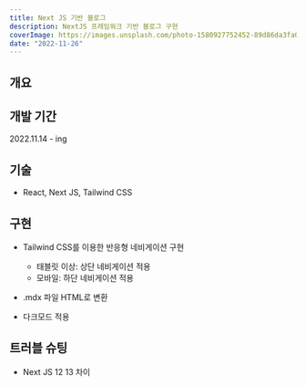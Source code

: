 ```yaml
---
title: Next JS 기반 블로그
description: NextJS 프레임워크 기반 블로그 구현
coverImage: https://images.unsplash.com/photo-1580927752452-89d86da3fa0a?ixlib=rb-1.2.1&ixid=MnwxMjA3fDB8MHxwaG90by1wYWdlfHx8fGVufDB8fHx8&auto=format&fit=crop&w=480&q=50
date: "2022-11-26"
---
```


## 개요

## 개발 기간

2022.11.14 - ing

## 기술

- React, Next JS, Tailwind CSS

## 구현

- Tailwind CSS를 이용한 반응형 네비게이션 구현

  - 태블릿 이상: 상단 네비게이션 적용
  - 모바일: 하단 네비게이션 적용

- .mdx 파일 HTML로 변환

- 다크모드 적용

## 트러블 슈팅

- Next JS 12 13 차이
